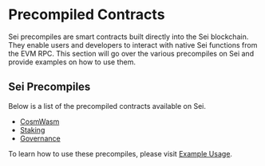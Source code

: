# Precompiled Contracts

Sei precompiles are smart contracts built directly into the Sei blockchain. They enable users
and developers to interact with native Sei functions from the EVM RPC. This section will go over
the various precompiles on Sei and provide examples on how to use them.

## Sei Precompiles

Below is a list of the precompiled contracts available on Sei.

- [CosmWasm](./cosmwasm.mdx)
- [Staking](./staking.mdx)
- [Governance](./governance.mdx)

To learn how to use these precompiles, please visit [Example Usage](./example-usage.mdx).
